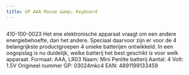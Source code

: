 ```yaml
---
title: GP AAA Mouse &amp; Keyboard
---
```



<Image src={imageProduct} width={imageProduct.width} alt="" />


410-100-0023
Het ene elektronische apparaat vraagt om een andere energiebehoefte, dan het andere. Speciaal daarvoor zijn er voor de 4 belangrijkste productgroepen 4 unieke batterijen ontwikkeld. In een oogopslag is nu duidelijk, welke batterij het best geschikt is voor welk apparaat.
Formaat: AAA, LR03
Naam: Mini Penlite batterij
Aantal: 4
Volt: 1.5V
Origineel nummer GP: 03024mkc4
EAN: 4891199133459
